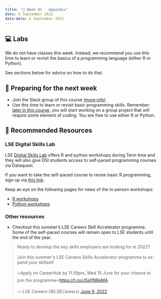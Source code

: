 ---
title: "🔖 Week 01 - Appendix"
date: 6 September 2022
date-meta: 6 September 2022
---

## 💻 Labs

We do not have classes this week. Instead, we recommend you use this time to learn or revisit the basics of a programming language (either R or Python).

See sections below for advice on how to do that.

## 📒 Preparing for the next week

- Join the Slack group of this course [(more info)](/main/communication.qmd)
- Use this time to learn or revisit basic programming skills. Remember: [later in this course](/main/syllabus.qmd), you will start working on a group project that will require some element of coding. You are free to use either R or Python. 

## 🔖 Recommended Resources


### LSE Digital Skills Lab

LSE [Digital Skills Lab](https://info.lse.ac.uk/current-students/digital-skills-lab) offers R and python workshops during Term time and they will also give DSI students access to self-paced programming courses via Dataquest.

If you want to take the self-paced course to revise basic R programming, sign up via [this link](https://lse.eu.qualtrics.com/jfe/form/SV_6DbHqit2R8Y324u).

Keep an eye on the following pages for news of the in-person workshops:

- [R workshops](https://info.lse.ac.uk/current-students/digital-skills-lab/r)
- [Python workshops](https://info.lse.ac.uk/current-students/digital-skills-lab/python)


### Other resources

- Checkout this summer's LSE Careers Skill Accelerator programme. Some of the self-paced courses will remain open to LSE students until the end of the year.

<blockquote class="twitter-tweet"><p lang="en" dir="ltr">Ready to develop the key skills employers are looking for in 2022?<br><br>Join this summer&#39;s LSE Careers Skills Accelerator programme to expand your skillset!<br><br>⭐Apply on CareerHub by 11.59pm, Wed 15 June for your chance to join the programme⭐<a href="https://t.co/J5sI1NRaMA">https://t.co/J5sI1NRaMA</a></p>&mdash; LSE Careers (@LSECareers) <a href="https://twitter.com/LSECareers/status/1534868470495596545?ref_src=twsrc%5Etfw">June 9, 2022</a></blockquote> <script async src="https://platform.twitter.com/widgets.js" charset="utf-8"></script>

